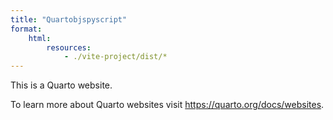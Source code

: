 ```yaml
---
title: "Quartobjspyscript"
format:
    html: 
        resources:
            - ./vite-project/dist/*
---
```


This is a Quarto website.

To learn more about Quarto websites visit <https://quarto.org/docs/websites>.

<div>
<canvas id="bjscanvas"></canvas>
</div>

<script type="module" src="./vite-project/dist/assets/index-cd8dc6a1.js">
    index();
</script>